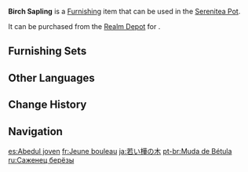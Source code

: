 {{Furnishing Infobox
|id             = 372310
|image          = Item Birch Sapling.png
|category       = Landform
|subcategory    = Tree
|quality        = 3
|adeptal_energy = 20
|load           = 250
|reduced_load   = 250
|description    = A Birch that is still growing. The green leaves indicate that it is a relatively young tree, even though it is already rather tall. Apparently, Birches are used to line the sides of the road in some towns and cities.
|source1        = [[Realm Depot]]
}}
'''Birch Sapling''' is a [[Furnishing]] item that can be used in the [[Serenitea Pot]].

It can be purchased from the [[Realm Depot]] for {{Item|Realm Currency|30|x=80}}.

==Furnishing Sets==
{{Craft Usage|type=Furnishing Set}}

==Other Languages==
{{Other Languages
|default_hidden = 1
|en      = Birch Sapling
|zhs     = 初成的桦树
|zhs_rm  = Chū Chéng de Huàshù
|zht     = 初成的樺樹
|zht_rm  = Chū Chéng de Huàshù
|ja      = 若い樺の木
|ja_rm   = Wakai Kaba no Ki
|ko      = 갓 자란 자작나무
|ko_rm   = Gat Jaran Jajaknamu
|es      = Abedul joven
|fr      = Jeune bouleau
|ru      = Саженец берёзы
|th      = ต้นเบิร์ชใบเขียวอ่อน
|th_rm   = 
|vi      = Cây Hoa Mới Nhú
|de      = Junge Birke
|id      = Pohon Birch Muda
|pt      = Muda de Bétula
|tr      = Huş Fidanı
|it      = Alberello di betulla
}}

==Change History==
{{Change History|1.5}}

==Navigation==
{{Furnishing Navbox|exterior}}

[[es:Abedul joven]]
[[fr:Jeune bouleau]]
[[ja:若い樺の木]]
[[pt-br:Muda de Bétula]]
[[ru:Саженец берёзы]]